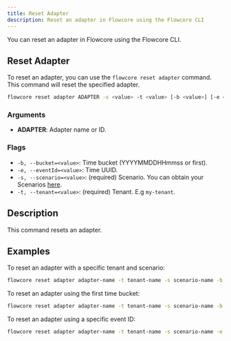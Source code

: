 ```yaml
---
title: Reset Adapter
description: Reset an adapter in Flowcore using the Flowcore CLI
---
```


You can reset an adapter in Flowcore using the Flowcore CLI.

## Reset Adapter

To reset an adapter, you can use the `flowcore reset adapter` command. This command will reset the specified adapter.

```sh
flowcore reset adapter ADAPTER -s <value> -t <value> [-b <value>] [-e <value>]
```

### Arguments

- **ADAPTER**: Adapter name or ID.

### Flags

- `-b, --bucket=<value>`: Time bucket (YYYYMMDDHHmmss or first).
- `-e, --eventId=<value>`: Time UUID.
- `-s, --scenario=<value>`: (required) Scenario. You can obtain your Scenarios [here](/guides/flowcore-cli/get-resources-cli).
- `-t, --tenant=<value>`: (required) Tenant. E.g `my-tenant`.

## Description

This command resets an adapter.

## Examples

To reset an adapter with a specific tenant and scenario:

```sh
flowcore reset adapter adapter-name -t tenant-name -s scenario-name -b 20240718110000
```

To reset an adapter using the first time bucket:

```sh
flowcore reset adapter adapter-name -t tenant-name -s scenario-name -b first
```

To reset an adapter using a specific event ID:

```sh
flowcore reset adapter adapter-name -t tenant-name -s scenario-name -e 9cb35da2-ba64-4bb5-86d6-ef20ebc62ab7
```
```

